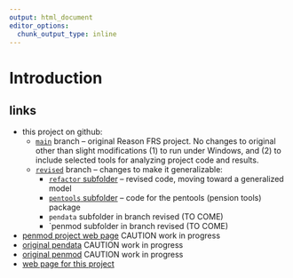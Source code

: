 ```yaml
---
output: html_document
editor_options: 
  chunk_output_type: inline
---
```


# Introduction

## links

-   this project on github:
    - [`main`](https://github.com/donboyd5/Florida-FRS-main_generalizable) branch -- original Reason FRS project. No changes to original other than slight modifications (1) to run under Windows, and (2) to include selected tools for analyzing project code and results.
    - [`revised`](https://github.com/donboyd5/Florida-FRS-main_generalizable/tree/revised) branch -- changes to make it generalizable:
        - [`refactor` subfolder](https://github.com/donboyd5/Florida-FRS-main_generalizable/tree/revised/refactor) -- revised code, moving toward a generalized model
        - [`pentools` subfolder](https://github.com/donboyd5/Florida-FRS-main_generalizable/tree/revised/pentools) -- code for the pentools (pension tools) package
        - `pendata` subfolder in branch revised (TO COME)
        - `penmod subfolder in branch revised (TO COME)
-   [penmod project web page](https://rock-reason-penmod.netlify.app) CAUTION work in progress
-   [original pendata](https://github.com/donboyd5/pendata) CAUTION work in progress
-   [original penmod](https://github.com/donboyd5/penmodel) CAUTION work in progress
-   [web page for this project](https://frs-generalize.netlify.app/)

